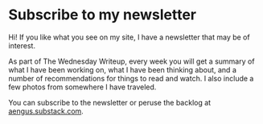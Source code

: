 
# Subscribe to my newsletter 

Hi! If you like what you see on my site, I have a newsletter that may be of interest. 

As part of The Wednesday Writeup, every week you will get a summary of what I have been working on, what I have been thinking about, and a number of recommendations for things to read and watch. I also include a few photos from somewhere I have traveled. 

You can subscribe to the newsletter or peruse the backlog at [aengus.substack.com](https://aengus.substack.com).